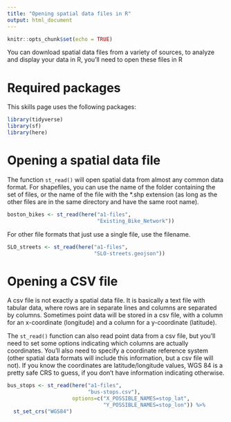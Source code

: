 ```yaml
---
title: "Opening spatial data files in R"
output: html_document
---
```


```r
knitr::opts_chunk$set(echo = TRUE)
```

You can download spatial data files from a variety of sources, to 
analyze and display your data in R, you'll need to open these
files in R

# Required packages

This skills page uses the following packages:

```r
library(tidyverse)
library(sf)
library(here)
```

# Opening a spatial data file

The function `st_read()` will open spatial data from almost any
common data format. For shapefiles, you can use the name of the
folder containing the set of files, or the name of the file with the
*.shp extension (as long as the other files are in the same directory
and have the same root name).

```r
boston_bikes <- st_read(here("a1-files",
                             "Existing_Bike_Network"))
```

For other file formats that just use a single file, use the filename.

```r
SLO_streets <- st_read(here("a1-files",
                            "SLO-streets.geojson"))
```

# Opening a CSV file

A csv file is not exactly a spatial data file. It is basically
a text file with tabular data, where rows are in separate
lines and columns are separated by columns. Sometimes point
data will be stored in a csv file, with a column for an 
x-coordinate (longitude) and a column for a y-coordinate 
(latitude). 

The `st_read()` function can also read point data 
from a csv file, but you'll need to set some options indicating
which columns are actually coordinates. You'll also need to
specify a coordinate reference system (other spatial data formats
will include this information, but a csv file will not). If you 
know the coordinates are latitude/longitude values, WGS 84 is a pretty safe
CRS to guess, if you don't have information indicating otherwise.

```r
bus_stops <- st_read(here("a1-files",
                          "bus-stops.csv"),
                     options=c("X_POSSIBLE_NAMES=stop_lat",
                               "Y_POSSIBLE_NAMES=stop_lon")) %>%
  st_set_crs("WGS84")
```

